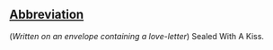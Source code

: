 ==[[Wiktionary:List of acronyms and abbreviations|Abbreviation]]==

(''Written on an envelope containing a love-letter'') Sealed With A Kiss.